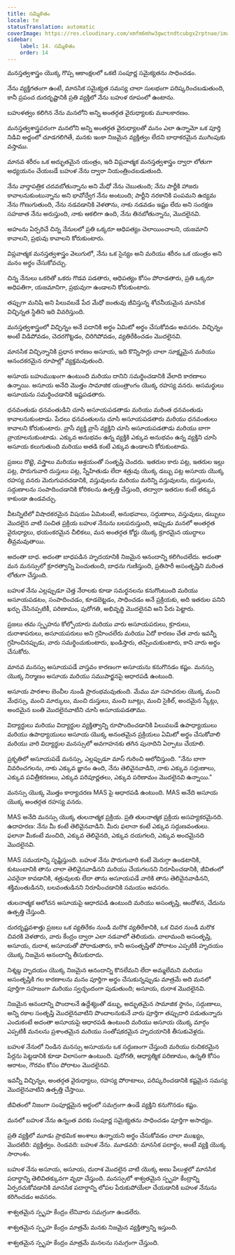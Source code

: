 ```yaml
---
title: సమ్మిళితం
locale: te
statusTranslation: automatic
coverImage: https://res.cloudinary.com/xmfm6mhw3gwctndtcubgx2rptnae/image/upload/v1740337243/small_cover_educacion_fundamental_a051170f1c.webp
sidebar:
    label: 14. సమ్మిళితం
    order: 14
---
```

మనస్తత్వశాస్త్రం యొక్క గొప్ప ఆకాంక్షలలో ఒకటి సంపూర్ణ సమైక్యతను సాధించడం.

నేను వ్యక్తిగతంగా ఉంటే, మానసిక సమైక్యత సమస్య చాలా సులభంగా పరిష్కరించబడుతుంది, కానీ ప్రపంచ దురదృష్టానికి ప్రతి వ్యక్తిలో నేను బహుళ రూపంలో ఉంటాను.

బహుళత్వం కలిగిన నేను మనలోని అన్ని అంతర్గత వైరుధ్యాలకు మూలకారణం.

మనస్తత్వశాస్త్రపరంగా మనలోని అన్ని అంతర్గత వైరుధ్యాలతో మనం ఎలా ఉన్నామో ఒక పూర్తి నిడివి అద్దంలో చూడగలిగితే, మనకు ఇంకా నిజమైన వ్యక్తిత్వం లేదని బాధాకరమైన ముగింపుకు వస్తాము.

మానవ శరీరం ఒక అద్భుతమైన యంత్రం, ఇది విప్లవాత్మక మనస్తత్వశాస్త్రం ద్వారా లోతుగా అధ్యయనం చేయబడే బహుళ నేను ద్వారా నియంత్రించబడుతుంది.

నేను వార్తాపత్రిక చదవబోతున్నాను అని మేధో నేను చెబుతుంది; నేను పార్టీకి హాజరు కావాలనుకుంటున్నాను అని భావోద్వేగ నేను అంటుంది; పార్టీని నరకానికి పంపమని ఉద్యమ నేను గొణుగుతుంది, నేను నడవడానికి వెళతాను, నాకు నడవడం ఇష్టం లేదు అని సంరక్షణ సహజాత నేను అరుస్తుంది, నాకు ఆకలిగా ఉంది, నేను తినబోతున్నాను, మొదలైనవి.

అహంను ఏర్పరిచే చిన్న నేనులలో ప్రతి ఒక్కరూ ఆధిపత్యం చెలాయించాలని, యజమాని కావాలని, ప్రభువు కావాలని కోరుకుంటారు.

విప్లవాత్మక మనస్తత్వశాస్త్రం వెలుగులో, నేను ఒక సైన్యం అని మరియు శరీరం ఒక యంత్రం అని మనం అర్థం చేసుకోవచ్చు.

చిన్న నేనులు ఒకరితో ఒకరు గొడవ పడతారు, ఆధిపత్యం కోసం పోరాడతారు, ప్రతి ఒక్కరూ అధిపతిగా, యజమానిగా, ప్రభువుగా ఉండాలని కోరుకుంటారు.

తప్పుగా మనిషి అని పిలువబడే పేద మేధో జంతువు జీవిస్తున్న శోచనీయమైన మానసిక విచ్ఛిన్నత స్థితిని ఇది వివరిస్తుంది.

మనస్తత్వశాస్త్రంలో విచ్ఛిన్నం అనే పదానికి అర్థం ఏమిటో అర్థం చేసుకోవడం అవసరం. విచ్ఛిన్నం అంటే విడిపోవడం, చెదరగొట్టడం, చిరిగిపోవడం, వ్యతిరేకించడం మొదలైనవి.

మానసిక విచ్ఛిన్నానికి ప్రధాన కారణం అసూయ, ఇది కొన్నిసార్లు చాలా సూక్ష్మమైన మరియు ఆనందకరమైన రూపాల్లో వ్యక్తమవుతుంది.

అసూయ బహుముఖంగా ఉంటుంది మరియు దానిని సమర్థించడానికి వేలాది కారణాలు ఉన్నాయి. అసూయ అనేది మొత్తం సామాజిక యంత్రాంగం యొక్క రహస్య వనరు. అసమర్థులు అసూయను సమర్థించడానికి ఇష్టపడతారు.

ధనవంతుడు ధనవంతుడిని చూసి అసూయపడతాడు మరియు మరింత ధనవంతుడు కావాలనుకుంటాడు. పేదలు ధనవంతులను చూసి అసూయపడతారు మరియు ధనవంతులు కావాలని కోరుకుంటారు. వ్రాసే వ్యక్తి వ్రాసే వ్యక్తిని చూసి అసూయపడతాడు మరియు బాగా వ్రాయాలనుకుంటాడు. ఎక్కువ అనుభవం ఉన్న వ్యక్తికి ఎక్కువ అనుభవం ఉన్న వ్యక్తిని చూసి అసూయ కలుగుతుంది మరియు అతడి కంటే ఎక్కువ ఉండాలని కోరుకుంటాడు.

ప్రజలు రొట్టె, వస్త్రాలు మరియు ఆశ్రయంతో సంతృప్తి చెందరు. ఇతరుల కారు పట్ల, ఇతరుల ఇల్లు పట్ల, పొరుగువారి దుస్తులు పట్ల, స్నేహితుడు లేదా శత్రువు యొక్క డబ్బు పట్ల అసూయ యొక్క రహస్య వనరు మెరుగుపరచడానికి, వస్తువులను మరియు మరిన్ని వస్తువులను, దుస్తులను, సద్గుణాలను సంపాదించడానికి కోరికలను ఉత్పత్తి చేస్తుంది, తద్వారా ఇతరుల కంటే తక్కువ కాకుండా ఉండవచ్చు.

వీటన్నిటిలో విషాదకరమైన విషయం ఏమిటంటే, అనుభవాలు, సద్గుణాలు, వస్తువులు, డబ్బులు మొదలైన వాటి సంచిత ప్రక్రియ బహుళ నేనును బలపరుస్తుంది, అప్పుడు మనలో అంతర్గత వైరుధ్యాలు, భయంకరమైన చీలికలు, మన అంతర్గత కోర్టు యొక్క క్రూరమైన యుద్ధాలు తీవ్రమవుతాయి.

అదంతా బాధ. అదంతా బాధపడిన హృదయానికి నిజమైన ఆనందాన్ని కలిగించలేదు. అదంతా మన మనస్సులో క్రూరత్వాన్ని పెంచుతుంది, బాధను గుణిస్తుంది, ప్రతిసారీ అసంతృప్తిని మరింత లోతుగా చేస్తుంది.

బహుళ నేను ఎల్లప్పుడూ చెత్త నేరాలకు కూడా సమర్థనలను కనుగొంటుంది మరియు అసూయపడటం, సంపాదించడం, కూడబెట్టడం, సాధించడం అనే ప్రక్రియకు, అది ఇతరుల పనిని ఖర్చు చేసినప్పటికీ, పరిణామం, పురోగతి, అభివృద్ధి మొదలైనవి అని పేరు పెట్టారు.

ప్రజలు తమ స్పృహను కోల్పోయారు మరియు వారు అసూయపరులు, క్రూరులు, దురాశాపరులు, అసూయపరులు అని గ్రహించలేరు మరియు ఏదో కారణం చేత వారు ఇవన్నీ గ్రహించినప్పుడు, వారు సమర్థించుకుంటారు, ఖండిస్తారు, తప్పించుకుంటారు, కాని వారు అర్థం చేసుకోరు.

మానవ మనస్సు అసూయపడే వాస్తవం కారణంగా అసూయను కనుగొనడం కష్టం. మనస్సు యొక్క నిర్మాణం అసూయ మరియు సముపార్జనపై ఆధారపడి ఉంటుంది.

అసూయ పాఠశాల బెంచీల నుండి ప్రారంభమవుతుంది. మేము మా సహచరుల యొక్క మంచి మేధస్సు, మంచి మార్కులు, మంచి దుస్తులు, మంచి బూట్లు, మంచి సైకిల్, అందమైన స్కేట్లు, అందమైన బంతి మొదలైనవాటిని చూసి అసూయపడతాము.

విద్యార్థులు మరియు విద్యార్థుల వ్యక్తిత్వాన్ని రూపొందించడానికి పిలువబడే ఉపాధ్యాయులు మరియు ఉపాధ్యాయులు అసూయ యొక్క అనంతమైన ప్రక్రియలు ఏమిటో అర్థం చేసుకోవాలి మరియు వారి విద్యార్థుల మనస్సులో అవగాహనకు తగిన పునాదిని ఏర్పాటు చేయాలి.

ప్రకృతిలో అసూయపడే మనస్సు, ఎల్లప్పుడూ మాస్ గురించి ఆలోచిస్తుంది. "నేను బాగా వివరించగలను, నాకు ఎక్కువ జ్ఞానం ఉంది, నేను తెలివైనవాడిని, నాకు ఎక్కువ సద్గుణాలు, ఎక్కువ పవిత్రీకరణలు, ఎక్కువ పరిపూర్ణతలు, ఎక్కువ పరిణామం మొదలైనవి ఉన్నాయి."

మనస్సు యొక్క మొత్తం కార్యాచరణ MAS పై ఆధారపడి ఉంటుంది. MAS అనేది అసూయ యొక్క అంతర్గత రహస్య వనరు.

MAS అనేది మనస్సు యొక్క తులనాత్మక ప్రక్రియ. ప్రతి తులనాత్మక ప్రక్రియ అసహ్యకరమైనది. ఉదాహరణ: నేను మీ కంటే తెలివైనవాడిని. మీరు ఫలానా కంటే ఎక్కువ సద్గుణవంతులు. ఫలానా మీకంటే మంచిది, ఎక్కువ తెలివైనది, ఎక్కువ దయగలది, ఎక్కువ అందమైనది మొదలైనవి.

MAS సమయాన్ని సృష్టిస్తుంది. బహుళ నేను పొరుగువారి కంటే మెరుగ్గా ఉండటానికి, కుటుంబానికి తాను చాలా తెలివైనవాడినని మరియు చేయగలనని నిరూపించడానికి, జీవితంలో ఎవరైనా కావడానికి, శత్రువులకు లేదా తాను అసూయపడే వారికి తాను తెలివైనవాడినని, శక్తిమంతుడినని, బలవంతుడినని నిరూపించడానికి సమయం అవసరం.

తులనాత్మక ఆలోచన అసూయపై ఆధారపడి ఉంటుంది మరియు అసంతృప్తి, ఆందోళన, చేదును ఉత్పత్తి చేస్తుంది.

దురదృష్టవశాత్తు ప్రజలు ఒక వ్యతిరేకం నుండి మరొక వ్యతిరేకానికి, ఒక చివర నుండి మరొక చివరకి వెళతారు, వారు కేంద్రం ద్వారా ఎలా నడవాలో తెలియదు. చాలామంది అసంతృప్తి, అసూయ, దురాశ, అసూయతో పోరాడుతారు, కానీ అసంతృప్తితో పోరాటం ఎప్పటికీ హృదయం యొక్క నిజమైన ఆనందాన్ని తీసుకురాదు.

నిశ్శబ్ద హృదయం యొక్క నిజమైన ఆనందాన్ని కొనలేమని లేదా అమ్మలేమని మరియు అసంతృప్తికి గల కారణాలను మనం పూర్తిగా అర్థం చేసుకున్నప్పుడు మాత్రమే అది మనలో పూర్తిగా సహజంగా మరియు స్వచ్ఛందంగా పుడుతుంది; అసూయ, దురాశ మొదలైనవి.

నిజమైన ఆనందాన్ని పొందాలనే ఉద్దేశ్యంతో డబ్బు, అద్భుతమైన సామాజిక స్థానం, సద్గుణాలు, అన్ని రకాల సంతృప్తి మొదలైనవాటిని పొందాలనుకునే వారు పూర్తిగా తప్పుదారి పడుతున్నారు ఎందుకంటే అదంతా అసూయపై ఆధారపడి ఉంటుంది మరియు అసూయ యొక్క మార్గం ఎప్పటికీ మనలను ప్రశాంతమైన మరియు సంతోషకరమైన హృదయానికి తీసుకువెళ్లదు.

బహుళ నేనులో నిండిన మనస్సు అసూయను ఒక సద్గుణంగా చేస్తుంది మరియు రుచికరమైన పేర్లను పెట్టడానికి కూడా విలాసంగా ఉంటుంది. పురోగతి, ఆధ్యాత్మిక పరిణామం, ఉన్నతి కోసం ఆరాటం, గౌరవం కోసం పోరాటం మొదలైనవి.

ఇవన్నీ విచ్ఛిన్నం, అంతర్గత వైరుధ్యాలు, రహస్య పోరాటాలు, పరిష్కరించడానికి కష్టమైన సమస్య మొదలైనవాటిని ఉత్పత్తి చేస్తాయి.

జీవితంలో నిజంగా సంపూర్ణమైన అర్థంలో సమగ్రంగా ఉండే వ్యక్తిని కనుగొనడం కష్టం.

మనలో బహుళ నేను ఉన్నంత వరకు సంపూర్ణ సమైక్యతను సాధించడం పూర్తిగా అసాధ్యం.

ప్రతి వ్యక్తిలో మూడు ప్రాథమిక అంశాలు ఉన్నాయని అర్థం చేసుకోవడం చాలా ముఖ్యం, మొదటిది: వ్యక్తిత్వం. రెండవది: బహుళ నేను. మూడవది: మానసిక పదార్థం, అంటే వ్యక్తి యొక్క సారాంశం.

బహుళ నేను అసూయ, అసూయ, దురాశ మొదలైన వాటి యొక్క అణు పేలుళ్లలో మానసిక పదార్థాన్ని తెలివితక్కువగా వృధా చేస్తుంది. మనస్సులో శాశ్వతమైన స్పృహ కేంద్రాన్ని ఏర్పరచుకోవడానికి మానసిక పదార్థాన్ని లోపల పేరుకుపోయేలా చేయడానికి బహుళ నేనును కరిగించడం అవసరం.

శాశ్వతమైన స్పృహ కేంద్రం లేనివారు సమగ్రంగా ఉండలేరు.

శాశ్వతమైన స్పృహ కేంద్రం మాత్రమే మనకు నిజమైన వ్యక్తిత్వాన్ని ఇస్తుంది.

శాశ్వతమైన స్పృహ కేంద్రం మాత్రమే మనలను సమగ్రంగా చేస్తుంది.

